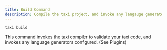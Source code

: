 ```yaml
---
title: Build Command
description: Compile the taxi project, and invoke any langauge generators
---
```



```text
taxi build
```

This command invokes the taxi compiler to validate your taxi code, and invokes any language generators configured.  \(See <Link to="../../plugins/README">Plugins</Link>\)
